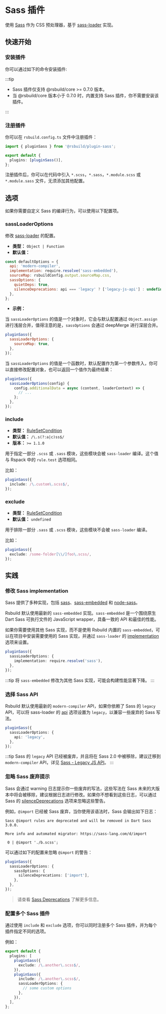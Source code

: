 # Sass 插件


<SourceCode href="https://github.com/web-infra-dev/rsbuild/tree/main/packages/plugin-sass" />

使用 [Sass](https://sass-lang.com/) 作为 CSS 预处理器，基于 [sass-loader](https://github.com/webpack-contrib/sass-loader) 实现。

## 快速开始

### 安装插件

你可以通过如下的命令安装插件:


<PackageManagerTabs command="add @rsbuild/plugin-sass -D" />

:::tip

- Sass 插件仅支持 @rsbuild/core >= 0.7.0 版本。
- 当 @rsbuild/core 版本小于 0.7.0 时，内置支持 Sass 插件，你不需要安装该插件。

:::

### 注册插件

你可以在 `rsbuild.config.ts` 文件中注册插件：

```ts title="rsbuild.config.ts"
import { pluginSass } from '@rsbuild/plugin-sass';

export default {
  plugins: [pluginSass()],
};
```

注册插件后，你可以在代码中引入 `*.scss`，`*.sass`，`*.module.scss` 或 `*.module.sass` 文件，无须添加其他配置。

## 选项

如果你需要自定义 Sass 的编译行为，可以使用以下配置项。

### sassLoaderOptions

修改 [sass-loader](https://github.com/webpack-contrib/sass-loader) 的配置。

- **类型：** `Object | Function`
- **默认值：**

```js
const defaultOptions = {
  api: 'modern-compiler',
  implementation: require.resolve('sass-embedded'),
  sourceMap: rsbuildConfig.output.sourceMap.css,
  sassOptions: {
    quietDeps: true,
    silenceDeprecations: api === 'legacy' ? ['legacy-js-api'] : undefined,
  },
};
```

- **示例：**

当 `sassLoaderOptions` 的值是一个对象时，它会与默认配置通过 `Object.assign` 进行浅层合并，值得注意的是，`sassOptions` 会通过 deepMerge 进行深层合并。

```js
pluginSass({
  sassLoaderOptions: {
    sourceMap: true,
  },
});
```

当 `sassLoaderOptions` 的值是一个函数时，默认配置作为第一个参数传入，你可以直接修改配置对象，也可以返回一个值作为最终结果：

```js
pluginSass({
  sassLoaderOptions(config) {
    config.additionalData = async (content, loaderContext) => {
      // ...
    };
  },
});
```

### include

- **类型：** [RuleSetCondition](https://rspack.dev/config/module#condition)
- **默认值：** `/\.s(?:a|c)ss$/`
- **版本：** `>= 1.1.0`

用于指定一部分 `.scss` 或 `.sass` 模块，这些模块会被 `sass-loader` 编译。这个值与 Rspack 中的 `rule.test` 选项相同。

比如：

```ts
pluginSass({
  include: /\.custom\.scss$/,
});
```

### exclude

- **类型：** [RuleSetCondition](https://rspack.dev/config/module#condition)
- **默认值：** `undefined`

用于排除一部分 `.sass` 或 `.scss` 模块，这些模块不会被 `sass-loader` 编译。

比如：

```ts
pluginSass({
  exclude: /some-folder[\\/]foo\.scss/,
});
```

## 实践

### 修改 Sass implementation

Sass 提供了多种实现，包括 [sass](https://www.npmjs.com/package/sass)、[sass-embedded](https://www.npmjs.com/package/sass-embedded) 和 [node-sass](https://www.npmjs.com/package/node-sass)。

Rsbuild 默认使用最新的 `sass-embedded` 实现。`sass-embedded` 是一个围绕原生 Dart Sass 可执行文件的 JavaScript wrapper，具备一致的 API 和最佳的性能。

如果你需要使用其他 Sass 实现，而不是使用 Rsbuild 内置的 `sass-embedded`，可以在项目中安装需要使用的 Sass 实现，并通过 `sass-loader` 的 [implementation](https://github.com/webpack-contrib/sass-loader?tab=readme-ov-file#implementation) 选项来设置。

```ts
pluginSass({
  sassLoaderOptions: {
    implementation: require.resolve('sass'),
  },
});
```

:::tip
将 `sass-embedded` 修改为其他 Sass 实现，可能会构建性能显著下降。
:::

### 选择 Sass API

Rsbuild 默认使用最新的 `modern-compiler` API，如果你依赖了 Sass 的 `legacy` API，可以将 sass-loader 的 [api](https://github.com/webpack-contrib/sass-loader?tab=readme-ov-file#api) 选项设置为 `legacy`，以兼容一些废弃的 Sass 写法。

```ts
pluginSass({
  sassLoaderOptions: {
    api: 'legacy',
  },
});
```

:::tip
Sass 的 `legacy` API 已经被废弃，并且将在 Sass 2.0 中被移除，建议迁移到 `modern-compiler` API，详见 [Sass - Legacy JS API](https://sass-lang.com/documentation/breaking-changes/legacy-js-api/)。
:::

### 忽略 Sass 废弃提示

Sass 会通过 warning 日志提示你一些废弃的写法，这些写法在 Sass 未来的大版本中将会被移除，建议根据日志进行修改。如果你不想看到这些日志，可以通过 Sass 的 [silenceDeprecations](https://sass-lang.com/documentation/js-api/interfaces/stringoptions/#silenceDeprecations) 选项来忽略这些警告。

例如，`@import` 已经被 Sass 废弃，当你使用该语法时，Sass 会输出如下日志：

```
Sass @import rules are deprecated and will be removed in Dart Sass 3.0.0.

More info and automated migrator: https://sass-lang.com/d/import

 0 | @import './b.scss';
```

可以通过如下的配置来忽略 `@import` 的警告：

```ts
pluginSass({
  sassLoaderOptions: {
    sassOptions: {
      silenceDeprecations: ['import'],
    },
  },
});
```

> 请查看 [Sass Deprecations](https://sass-lang.com/documentation/js-api/interfaces/deprecations/) 了解更多信息。

### 配置多个 Sass 插件

通过使用 `include` 和 `exclude` 选项，你可以同时注册多个 Sass 插件，并为每个插件指定不同的选项。

例如：

```ts
export default {
  plugins: [
    pluginSass({
      exclude: /\.another\.scss$/,
    }),
    pluginSass({
      include: /\.another\.scss$/,
      sassLoaderOptions: {
        // some custom options
      },
    }),
  ],
};
```
